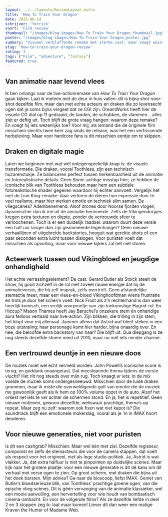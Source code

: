 ```yaml
---
layout: ../../layouts/ReviewLayout.astro
title: 'How To Train Your Dragon'
date: 2025-06-14
schrijver: 'Yorrick'
soort: 'Film review'
thumbnail: "/images/blog-images/How To Train Your Dragon_thumbnail.jpg"
poster: "/images/blog-images/How To Train Your Dragon_poster.jpg"
summary: "Visueel verbluffende remake met sterke cast, maar voegt weinig toe voor fans van de animatie."
slug: 'how-to-train-your-dragon-review'
rating: 3
tags: ["Film", "adventure", ”fantasy”]
featured: true
---
```


## Van animatie naar levend vlees

Ik ben onlangs naar de live-actionremake van *How To Train Your Dragon* gaan kijken. Laat ik meteen met de deur in huis vallen: dit is bijna shot-voor-shot dezelfde film, maar dan met echte acteurs en draken die zo levensecht ogen dat je soms bijna vergeet dat ze CGI zijn. DreamWorks heeft hier de visuele CG dial op 11 gedraaid, de tanden, de schubben, de vlammen... alles ziet er deftig uit. Toch blijft de grote vraag hangen: waarom deze remake? En voegt hij iets wezenlijks toe? Voor mij, als iemand die de originele film misschien slechts twee keer zag sinds de release, was het een verfrissende herbeleving. Maar voor hardcore fans is dit misschien eentje om te skippen.

## Draken en digitale magie

Laten we beginnen met wat wél ontegensprekelijk knap is: de visuele transformatie. Die draken, vooral Toothless, zijn een technisch huzarenstukje. Ze balanceren perfect tussen herkenbaarheid uit de animatie en fotorealistische details. Geen *Sonic*-achtige misstap hier; ze hebben de iconische blik van Toothless behouden maar hem een subtiele fotorealistische shader gegeven waardoor hij echter aanvoelt. Vergelijk het met de Lion King-remake: daar verloren de dieren hun expressie door te veel realisme, maar hier werken emotie en techniek slim samen. De vliegscènes? Adembenemend. Alsof drones door Noorse fjorden vlogen, dynamischer dan ik me uit de animatie herinnerde. Zelfs de Vikingendorpjes kregen extra texturen en diepte, zonder de vertrouwde sfeer te verloochenen. Toch is er een duidelijk raadsel: waarom duurt deze versie een half uur langer dan zijn geanimeerde tegenhanger? Geen nieuwe verhaallijnen of uitgebreide backstories, hooguit wat gerekte shots of een paar seconden extra lucht tussen dialogen. Voor puristen voelt dat misschien als opvulling, maar voor nieuwe kijkers zal het niet storen.

## Acteerwerk tussen oud Vikingbloed en jeugdige onhandigheid

Het echte verrassingselement? De cast. Gerard Butler als Stoick steelt de show, hij gooit zichzelf in de rol met zoveel rauwe energie dat hij de animatieversie, die hij zelf insprak, zelfs overtreft. Geen afstandelijke stemactie meer, maar een vlees-en-bloed Vikinghoofdman wiens frustratie en trots je door het scherm voelt. Nick Frost als z’n rechterhand is dan weer heerlijk komisch, een vrolijk voorproefje van zijn toekomstige Hagrid-rol. En Hiccup? Mason Thames heeft Jay Baruchel’s onzekere stem én onhandige aura feilloos vertaald naar live-action. Zijn blikken, die trilling in zijn stem, het klopt voor mij allemaal. Jammer alleen dat Astrid wat bleef steken in een boze uitstraling; haar personage komt hier harder, bijna onaardig over. En nee, die beloofde extra backstory van haar? Die blijft uit. Qua diepgang is ze nog steeds dezelfde stoere meid uit 2010, maar nu mét iets minder charme.

## Een vertrouwd deuntje in een nieuwe doos

De muziek moet wel écht vermeld worden. John Powell’s iconische score is terug, en goddank onaangetast. Dat meeslepende thema tijdens de eerste vlucht? Het rilt nog steeds over mijn rug. Toch knaagt er iets: in de mix voelde de muziek soms ondergesneeuwd. Misschien door de luide draken grommen, maar ik miste die overweldigende golf van emotie die de muziek me gewoonlijk geeft als ik hem op 100% volume opzet in de auto. Alsof het orkest net iets te ver achter de schermen stond. En ja, het is repetitief. Geen nieuwe motieven, gewoon diezelfde, weliswaar prachtige, thema’s op repeat. Maar zeg nu zelf: waarom ook fixen wat niet kapot is? Die soundtrack blijft een emotionele mokerslag, vooral als je ’m in IMAX hoort denderen.

## Voor nieuwe generaties, niet voor puristen

Is dit een cashgrab? Misschien. Maar wel één met ziel. Dezelfde regisseur, componist en zelfs de stemacteurs die voor de camera stappen, dat voelt als respect voor het origineel, niet als lege studio-politiek. Ja, Astrid is wat vlakker. Ja, dat extra halfuur is niet te pinpointen op duidelijke scènes. Maar kijk naar het grotere plaatje: voor een nieuwe generatie is dit dé kans om dit verhaal met verse ogen te zien. Op groot scherm, met draken die bijna uit het doek barsten. Mijn advies? Ga naar de bioscoop, liefst IMAX. Geniet van Butler’s bloedserieuze blik, van Toothless’ prachtige groene ogen, van die epische vlieg scènes. Dit is géén vervanging van de animatie klassieker, wel een mooie aanvulling, een hervertelling voor wie houdt van bombastisch cinema-ambacht. En voor de volgende films? Als ze dezelfde liefde in deel 2 en 3 stoppen zeg ik: laat maar komen! Liever dit dan weer een matige Kraven the Hunter of Madame Web.
